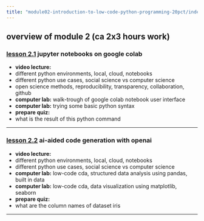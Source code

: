 ```yaml
---
title: "module02-introduction-to-low-code-python-programming-20pct/index.qmd"
---
```


## overview of module 2 (ca 2x3 hours work)

### [lesson 2.1](2-1-lesson.qmd) jupyter notebooks on google colab

- **video lecture:**
- different python environments, local, cloud, notebooks
- different python use cases, social science vs computer science
- open science methods, reproducibility, transparency, collaboration, github
- **computer lab:** walk-trough of google colab notebook user interface
- **computer lab:** trying some basic python syntax
- **prepare quiz:**
- what is the result of this python command

---

### [lesson 2.2](2-2-lesson.qmd) ai-aided code generation with openai

- **video lecture:**
- different python environments, local, cloud, notebooks
- different python use cases, social science vs computer science
- **computer lab:** low-code cda, structured data analysis using pandas, built in data
- **computer lab:** low-code cda, data visualization using matplotlib, seaborn 
- **prepare quiz:**
- what are the column names of dataset iris

---






